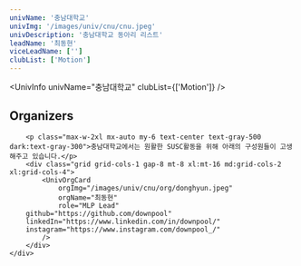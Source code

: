 ```yaml
---
univName: '충남대학교'
univImg: '/images/univ/cnu/cnu.jpeg'
univDescription: '충남대학교 동아리 리스트'
leadName: '최동현'
viceLeadName: ['']
clubList: ['Motion']
---
```




<UnivInfo
	univName="충남대학교"
	clubList={['Motion']}
/>

<section class="bg-white dark:bg-gray-900">
	<div class="container px-6 py-10 mx-auto">
		<h1 class="text-2xl font-semibold text-center text-gray-800 capitalize lg:text-3xl dark:text-white">Organizers</h1>

		<p class="max-w-2xl mx-auto my-6 text-center text-gray-500 dark:text-gray-300">충남대학교에서는 원활한 SUSC활동을 위해 아래의 구성원들이 고생해주고 있습니다.</p>
		<div class="grid grid-cols-1 gap-8 mt-8 xl:mt-16 md:grid-cols-2 xl:grid-cols-4">
			<UnivOrgCard 
				orgImg="/images/univ/cnu/org/donghyun.jpeg"
				orgName="최동현"
				role="MLP Lead"
        github="https://github.com/downpool"
        linkedIn="https://www.linkedin.com/in/downpool/"
        instagram="https://www.instagram.com/downpool_/"
			/>
		</div>
	</div>
</section>